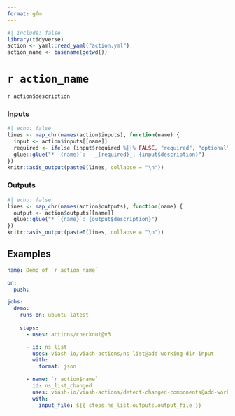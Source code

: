 ```yaml
---
format: gfm
---
```


```r
#| include: false
library(tidyverse)
action <- yaml::read_yaml("action.yml")
action_name <- basename(getwd())
```

# `r action_name`

<!--
DO NOT EDIT THIS FILE MANUALLY!
This README was generated by running `make`
-->

`r action$description`

### Inputs

```r
#| echo: false
lines <- map_chr(names(action$inputs), function(name) {
  input <- action$inputs[[name]]
  required <- ifelse (input$required %||% FALSE, "required", "optional")
  glue::glue("* `{name}`: - _{required}_. {input$description}")
})
knitr::asis_output(paste0(lines, collapse = "\n"))
```

### Outputs

```r
#| echo: false
lines <- map_chr(names(action$outputs), function(name) {
  output <- action$outputs[[name]]
  glue::glue("* `{name}`: {output$description}")
})
knitr::asis_output(paste0(lines, collapse = "\n"))
```

## Examples

```yaml
name: Demo of `r action_name`

on:
  push:

jobs:
  demo:
    runs-on: ubuntu-latest
    
    steps:
      - uses: actions/checkout@v3

      - id: ns_list
        uses: viash-io/viash-actions/ns-list@add-working-dir-input
        with:
          format: json  

      - name: `r action$name`
        id: ns_list_changed
        uses: viash-io/viash-actions/detect-changed-components@add-working-dir-input
        with:
          input_file: ${{ steps.ns_list.outputs.output_file }}
```
